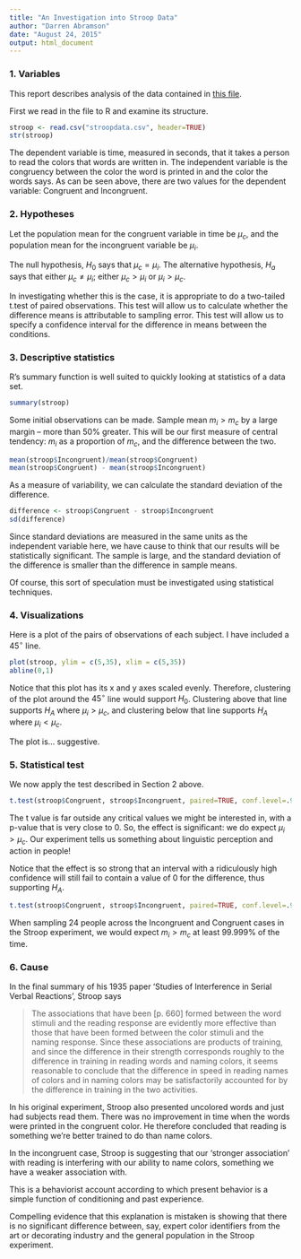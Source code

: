 ```yaml
---
title: "An Investigation into Stroop Data"
author: "Darren Abramson"
date: "August 24, 2015"
output: html_document
---
```


### 1. Variables

This report describes analysis of the data contained in [this file](https://www.google.com/url?q=https%3A%2F%2Ffaculty.washington.edu%2Fchudler%2Fjava%2Fready.html&sa=D&sntz=1&usg=AFQjCNGc_1cOHZy4iwBhM93xXvCImuQ1sQ). 

First we read in the file to R and examine its structure.

```r
stroop <- read.csv("stroopdata.csv", header=TRUE)
str(stroop)
```

The dependent variable is time, measured in seconds, that it takes a person to read the colors that words are written in. The independent variable is the congruency between the color the word is printed in and the color the words says. As can be seen above, there are two values for the dependent variable: Congruent and Incongruent.



### 2. Hypotheses

Let the population mean for the congruent variable in time be $\mu_c$, and the population mean for the incongruent variable be $\mu_i$.

The null hypothesis, $H_0$ says that $\mu_c = \mu_i$. The alternative hypothesis, $H_a$ says that either $\mu_c \neq \mu_i$; either $\mu_c > \mu_i$ or $\mu_i > \mu_c$.

In investigating whether this is the case, it is appropriate to do a two-tailed t.test of paired observations. This test will allow us to calculate whether the difference means is attributable to sampling error. This test will allow us to specify a confidence interval for the difference in means between the conditions.

### 3. Descriptive statistics

R's summary function is well suited to quickly looking at statistics of a data set. 
```r
summary(stroop)
```
Some initial observations can be made. Sample mean $m_i > m_c$ by a large margin -- more than $50\%$ greater. This will be our first measure of central tendency: $m_i$ as a proportion of $m_c$, and the difference between the two.

```r
mean(stroop$Incongruent)/mean(stroop$Congruent)
mean(stroop$Congruent) - mean(stroop$Incongruent)
```

As a measure of variability, we can calculate the standard deviation of the difference.

```r
difference <- stroop$Congruent - stroop$Incongruent
sd(difference)
```
Since standard deviations are measured in the same units as the independent variable here, we have cause to think that our results will be statistically significant. The sample is large, and the standard deviation of the difference is smaller than the difference in sample means. 

Of course, this sort of speculation must be investigated using statistical techniques.

### 4. Visualizations

Here is a plot of the pairs of observations of each subject. I have included a  $45^{\circ}$ line.

```r
plot(stroop, ylim = c(5,35), xlim = c(5,35))
abline(0,1)
```

Notice that this plot has its x and y axes scaled evenly. Therefore, clustering of the plot around the $45^{\circ}$ line would support $H_0$. Clustering above that line supports $H_A$ where $\mu_i > \mu_c$, and clustering below that line supports $H_A$ where $\mu_i < \mu_c$.

The plot is... suggestive.

### 5. Statistical test

We now apply the test described in Section 2 above.

```r
t.test(stroop$Congruent, stroop$Incongruent, paired=TRUE, conf.level=.95)
```
The t value is far outside any critical values we might be interested in, with a p-value that is very close to 0. So, the effect is significant: we do expect $\mu_i > \mu_c$. Our experiment tells us something about linguistic perception and action in people!

Notice that the effect is so strong that an interval with a ridiculously high confidence will still fail to contain a value of 0 for the difference, thus supporting $H_A$.

```r
t.test(stroop$Congruent, stroop$Incongruent, paired=TRUE, conf.level=.99999)
```

When sampling 24 people across the Incongruent and Congruent cases in the Stroop experiment, we would expect $m_i > m_c$ at least 99.999% of the time.

### 6. Cause 

In the final summary of his 1935 paper 'Studies of Interference in Serial Verbal Reactions', Stroop says

> The associations that have been [p. 660] formed between the word stimuli and the reading response are evidently more effective than those that have been formed between the color stimuli and the naming response. Since these associations are products of training, and since the difference in their strength corresponds roughly to the difference in training in reading words and naming colors, it seems reasonable to conclude that the difference in speed in reading names of colors and in naming colors may be satisfactorily accounted for by the difference in training in the two activities.

In his original experiment, Stroop also presented uncolored words and just had subjects read them. There was no improvement in time when the words were printed in the congruent color. He therefore concluded that reading is something we're better trained to do than name colors. 

In the incongruent case, Stroop is suggesting that our 'stronger association' with reading is interfering with our ability to name colors, something we have a weaker association with.

This is a behaviorist account according to which present behavior is a simple function of conditioning and past experience.

Compelling evidence that this explanation is mistaken is showing that there is no significant difference between, say, expert color identifiers from the art or decorating industry and the general population in the Stroop experiment.